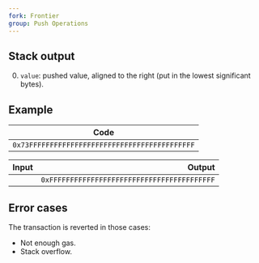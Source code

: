 ```yaml
---
fork: Frontier
group: Push Operations
---
```


## Stack output

0. `value`: pushed value, aligned to the right (put in the lowest significant bytes).

## Example

| Code |
|------|
| `0x73FFFFFFFFFFFFFFFFFFFFFFFFFFFFFFFFFFFFFFFF` |

| Input | Output |
|------:|-------:|
| | `0xFFFFFFFFFFFFFFFFFFFFFFFFFFFFFFFFFFFFFFFF` |

## Error cases

The transaction is reverted in those cases:
- Not enough gas.
- Stack overflow.
